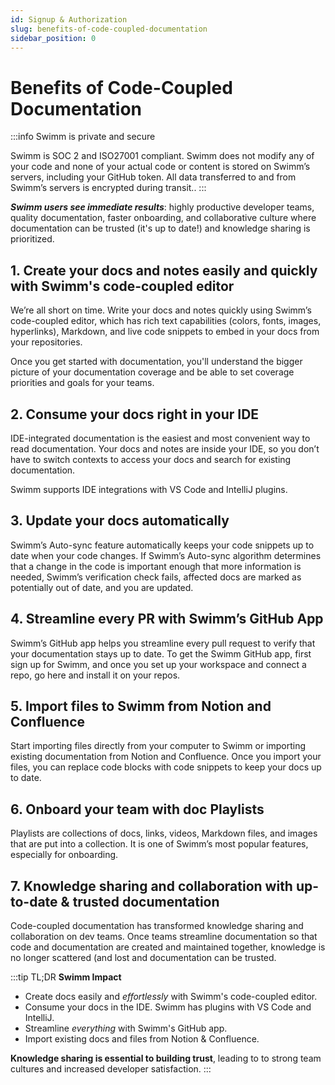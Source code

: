 ```yaml
---
id: Signup & Authorization
slug: benefits-of-code-coupled-documentation
sidebar_position: 0
---
```


# Benefits of Code-Coupled Documentation 

:::info Swimm is private and secure
<Link to="https://docs.swimm.io/security">Swimm is SOC 2 and ISO27001 compliant.</Link> Swimm does not modify any of your code and none of your actual code or content is stored on Swimm’s servers, including your GitHub token. All data transferred to and from Swimm’s servers is encrypted during transit..
:::

***Swimm users see immediate results***: highly productive developer teams, quality documentation, faster onboarding, and collaborative culture where documentation can be trusted (it's up to date!) and knowledge sharing is prioritized.


## 1. Create your docs and notes easily and quickly with Swimm's code-coupled editor

We’re all short on time. Write your docs and notes quickly using Swimm’s code-coupled editor, which has rich text capabilities (colors, fonts, images, hyperlinks), Markdown, and live code snippets to embed in your docs from your repositories. 

Once you get started with documentation, you'll understand the bigger picture of your documentation coverage and be able to set coverage priorities and goals for your teams.

## 2. Consume your docs right in your IDE

IDE-integrated documentation is the easiest and most convenient way to read documentation. Your docs and notes are inside your IDE, so you don’t have to switch contexts to access your docs and search for existing documentation.

Swimm supports IDE integrations with VS Code and IntelliJ plugins. 

## 3. Update your docs automatically

Swimm’s Auto-sync feature automatically keeps your code snippets up to date when your code changes. If Swimm’s Auto-sync algorithm determines that a change in the code is important enough that more information is needed, Swimm’s verification check fails, affected docs are marked as potentially out of date, and you are updated.

## 4. Streamline every PR with Swimm’s GitHub App

Swimm’s GitHub app helps you streamline every pull request to verify that your documentation stays up to date. To get the Swimm GitHub app, first sign up for Swimm, and once you set up your workspace and connect a repo, go <Link to="https://github.com/aops/swimm-io">here</Link>  and install it on your repos.

## 5. Import files to Swimm from Notion and Confluence

Start importing files directly from your computer to Swimm or importing existing documentation from Notion and Confluence. Once you import your files, you can replace code blocks with code snippets to keep your docs up to date. 

## 6. Onboard your team with doc Playlists

Playlists are collections of docs, links, videos, Markdown files, and images that are put into a collection. It is one of Swimm’s most popular features, especially for onboarding.

## 7. Knowledge sharing and collaboration with up-to-date & trusted documentation

Code-coupled documentation has transformed knowledge sharing and collaboration on dev teams. Once teams streamline documentation so that code and documentation are created and maintained together, knowledge is no longer scattered (and lost and documentation can be trusted. 


:::tip TL;DR 
**Swimm Impact**
* Create docs easily and *effortlessly* with Swimm's code-coupled editor.
* Consume your docs in the IDE. Swimm has plugins with VS Code and IntelliJ.
* Streamline *everything* with Swimm's GitHub app.
* Import existing docs and files from Notion & Confluence.

**Knowledge sharing is essential to building trust**, leading to to strong team cultures and increased developer satisfaction.
:::
 